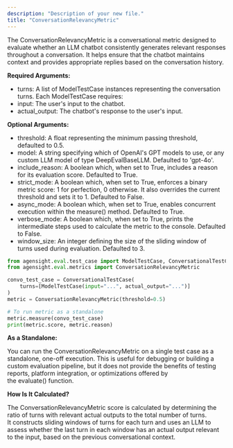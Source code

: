 ```yaml
---
description: "Description of your new file."
title: "ConversationRelevancyMetric"
---
```


The ConversationRelevancyMetric is a conversational metric designed to evaluate whether an LLM chatbot consistently generates relevant responses throughout a conversation. It helps ensure that the chatbot maintains context and provides appropriate replies based on the conversation history.

**Required Arguments:**

- turns: A list of ModelTestCase instances representing the conversation turns. Each ModelTestCase requires:
- input: The user's input to the chatbot.
- actual_output: The chatbot's response to the user's input.

**Optional Arguments:**

- threshold: A float representing the minimum passing threshold, defaulted to 0.5.
- model: A string specifying which of OpenAI's GPT models to use, or any custom LLM model of type DeepEvalBaseLLM. Defaulted to 'gpt-4o'.
- include_reason: A boolean which, when set to True, includes a reason for its evaluation score. Defaulted to True.
- strict_mode: A boolean which, when set to True, enforces a binary metric score: 1 for perfection, 0 otherwise. It also overrides the current threshold and sets it to 1. Defaulted to False.
- async_mode: A boolean which, when set to True, enables concurrent execution within the measure() method. Defaulted to True.
- verbose_mode: A boolean which, when set to True, prints the intermediate steps used to calculate the metric to the console. Defaulted to False.
- window_size: An integer defining the size of the sliding window of turns used during evaluation. Defaulted to 3.

```python
from agensight.eval.test_case import ModelTestCase, ConversationalTestCase
from agensight.eval.metrics import ConversationRelevancyMetric

convo_test_case = ConversationalTestCase(
    turns=[ModelTestCase(input="...", actual_output="...")]
)
metric = ConversationRelevancyMetric(threshold=0.5)

# To run metric as a standalone
metric.measure(convo_test_case)
print(metric.score, metric.reason)
```

**As a Standalone:**

You can run the ConversationRelevancyMetric on a single test case as a standalone, one-off execution. This is useful for debugging or building a custom evaluation pipeline, but it does not provide the benefits of testing reports, platform integration, or optimizations offered by the evaluate() function.

**How Is It Calculated?**

The ConversationRelevancyMetric score is calculated by determining the ratio of turns with relevant actual outputs to the total number of turns. It constructs sliding windows of turns for each turn and uses an LLM to assess whether the last turn in each window has an actual output relevant to the input, based on the previous conversational context.
